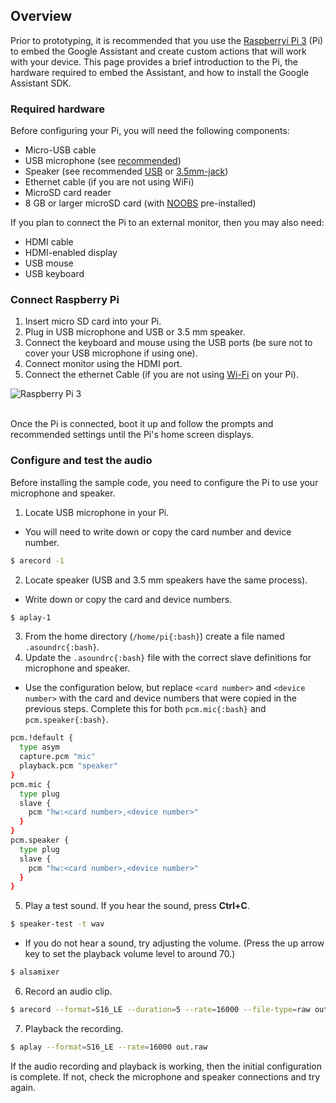 ## Overview

Prior to prototyping, it is recommended that you use the [Raspberryi Pi 3](https://www.raspberrypi.org/products/raspberry-pi-3-model-b/)
(Pi) to embed the Google Assistant and create custom actions that will work with
your device. This page provides a brief introduction to the Pi, the hardware
required to embed the Assistant, and how to install the Google Assistant SDK.

### Required hardware

Before configuring your Pi, you will need the following components:

* Micro-USB cable
* USB microphone (see [recommended](https://www.adafruit.com/product/3367))
* Speaker (see recommended [USB](https://www.adafruit.com/products/3369) or [3.5mm-jack](https://www.sparkfun.com/products/14023))
* Ethernet cable (if you are not using WiFi)
* MicroSD card reader
* 8 GB or larger microSD card (with [NOOBS](https://www.raspberrypi.org/downloads/noobs/) pre-installed)

If you plan to connect the Pi to an external monitor, then you may also need:

* HDMI cable
* HDMI-enabled display
* USB mouse
* USB keyboard

### Connect Raspberry Pi

1. Insert micro SD card into your Pi.
2. Plug in USB microphone and USB or 3.5 mm speaker.
3. Connect the keyboard and mouse using the USB ports (be sure not to cover your
USB microphone if using one).
4. Connect monitor using the HDMI port.
5. Connect the ethernet Cable (if you are not using [Wi-Fi](https://www.raspberrypi.org/documentation/configuration/wireless/desktop.md)
on your Pi).

![Raspberry Pi 3](/static/rpi3.jpg)

<br />
Once the Pi is connected, boot it up and follow the prompts and recommended
settings until the Pi's home screen displays.

### Configure and test the audio

Before installing the sample code, you need to configure the Pi to use your microphone and speaker.

1. Locate USB microphone in your Pi.
*  You will need to write down or copy the card number and device number.
```bash copy
$ arecord -1
```
2. Locate speaker (USB and 3.5 mm speakers have the same process).
* Write down or copy the card and device numbers.
```bash copy
$ aplay-1
```
3. From the home directory (`/home/pi{:bash}`) create a file named `.asoundrc{:bash}`.
4. Update the `.asoundrc{:bash}` file with the correct slave definitions for microphone
and speaker.
* Use the configuration below, but replace `<card number>` and `<device number>`
with the card and device numbers that were copied in the previous steps. Complete this for
both `pcm.mic{:bash}` and `pcm.speaker{:bash}`.
```bash copy
pcm.!default {
  type asym
  capture.pcm "mic"
  playback.pcm "speaker"
}
pcm.mic {
  type plug
  slave {
    pcm "hw:<card number>,<device number>"
  }
}
pcm.speaker {
  type plug
  slave {
    pcm "hw:<card number>,<device number>"
  }
}
```
5. Play a test sound. If you hear the sound, press **Ctrl+C**.
```bash copy
$ speaker-test -t wav
```
* If you do not hear a sound, try adjusting the volume. (Press the up arrow key
to set the playback volume level to around 70.)
```bash copy
$ alsamixer
```
6. Record an audio clip.
```bash copy
$ arecord --format=S16_LE --duration=5 --rate=16000 --file-type=raw out.raw
```
7. Playback the recording.
```bash copy
$ aplay --format=S16_LE --rate=16000 out.raw
```

If the audio recording and playback is working, then the initial configuration
is complete. If not, check the microphone and speaker connections and try
again.